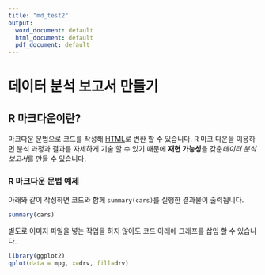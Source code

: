 ```yaml
---
title: "md_test2"
output:
  word_document: default
  html_document: default
  pdf_document: default
---
```

# 데이터 분석 보고서 만들기

## R 마크다운이란?

마크다운 문법으로 코드를 작성해 [HTML](https://ko.wikipedia.org/wiki/HTML)로 변환 할 수 있습니다. R 마크 다운을 이용하면 분석 과정과 결과를 자세하게 기술 할 수 있기 때문에 **재현 가능성**을 갖춘*데이터 분석 보고서*를 만들 수 있습니다.


### R 마크다운 문법 예제
아래와 같이 작성하면 코드와 함께 `summary(cars)`를 실행한 결과물이 출력됩니다.
```r
summary(cars)
```
별도로 이미지 파일을 넣는 작업을 하지 않아도 코드 아래에 그래프를 삽입 할 수 있습니다.
```r
library(ggplot2)
qplot(data = mpg, x=drv, fill=drv)
```



